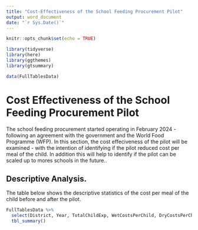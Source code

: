 ```yaml
---
title: "Cost-Effectiveness of the School Feeding Procurement Pilot"
output: word_document
date: "`r Sys.Date()`"
---
```


```r
knitr::opts_chunk$set(echo = TRUE)
```

```r
library(tidyverse)
library(here)
library(ggthemes)
library(gtsummary)

data(FullTablesData)
```

# Cost Effectiveness of the School Feeding Procurement Pilot

The school feeding procurement started operating in February 2024 - following an agreement with the government and the World Food Programme (WFP). In this section, the cost effeciveness of the pilot will be examined - with the intention of identifying if the pilot reduced cost per meal of the child. In addition this will help to identify if the pilot can be scaled up to mores schools in the future..

## Descriptive Analysis.

The table below shows the descriptive statistics of the cost per meal of the child before and after the pilot.

```r

FullTablesData %>%
  select(District, Year, TotalChildExp, WetCostsPerChild, DryCostsPerChild) %>%
  tbl_summary()



```
